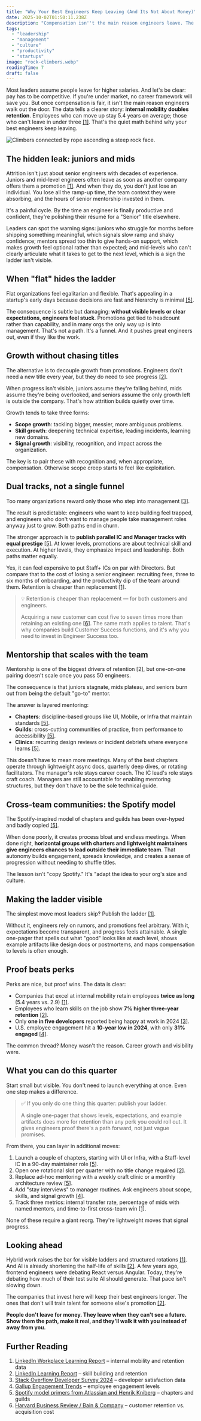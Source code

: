 ```yaml
---
title: "Why Your Best Engineers Keep Leaving (And Its Not About Money)"
date: 2025-10-02T01:50:11.238Z
description: "Compensation isn''t the main reason engineers leave. The real driver is career growth, mobility, and visible ladders. Learn why retention hinges on clarity a..."
tags:
  - "leadership"
  - "management"
  - "culture"
  - "productivity"
  - "startups"
image: "rock-climbers.webp"
readingTime: 7
draft: false
---
```








Most leaders assume people leave for higher salaries. And let's be clear: pay has to be competitive. If you're under market, no career framework will save you. But once compensation is fair, it isn't the main reason engineers walk out the door. The data tells a clearer story: **internal mobility doubles retention**. Employees who can move up stay 5.4 years on average; those who can't leave in under three [[1]](#further-reading). That's the quiet math behind why your best engineers keep leaving.

![Climbers connected by rope ascending a steep rock face.](rock-climbers.webp)

## The hidden leak: juniors and mids

Attrition isn't just about senior engineers with decades of experience. Juniors and mid-level engineers often leave as soon as another company offers them a promotion [[1]](#further-reading). And when they do, you don't just lose an individual. You lose all the ramp-up time, the team context they were absorbing, and the hours of senior mentorship invested in them.

It's a painful cycle. By the time an engineer is finally productive and confident, they're polishing their résumé for a "Senior" title elsewhere.

Leaders can spot the warning signs: juniors who struggle for months before shipping something meaningful, which signals slow ramp and shaky confidence; mentors spread too thin to give hands-on support, which makes growth feel optional rather than expected; and mid-levels who can't clearly articulate what it takes to get to the next level, which is a sign the ladder isn't visible.

## When "flat" hides the ladder

Flat organizations feel egalitarian and flexible. That's appealing in a startup's early days because decisions are fast and hierarchy is minimal [[5]](#further-reading).

The consequence is subtle but damaging: **without visible levels or clear expectations, engineers feel stuck**. Promotions get tied to headcount rather than capability, and in many orgs the only way up is into management. That's not a path. It's a funnel. And it pushes great engineers out, even if they like the work.

## Growth without chasing titles

The alternative is to decouple growth from promotions. Engineers don't need a new title every year, but they do need to see progress [[2]](#further-reading).

When progress isn't visible, juniors assume they're falling behind, mids assume they're being overlooked, and seniors assume the only growth left is outside the company. That's how attrition builds quietly over time.

Growth tends to take three forms:

- **Scope growth**: tackling bigger, messier, more ambiguous problems.
- **Skill growth**: deepening technical expertise, leading incidents, learning new domains.
- **Signal growth**: visibility, recognition, and impact across the organization.

The key is to pair these with recognition and, when appropriate, compensation. Otherwise scope creep starts to feel like exploitation.

## Dual tracks, not a single funnel

Too many organizations reward only those who step into management [[3]](#further-reading).

The result is predictable: engineers who want to keep building feel trapped, and engineers who don't want to manage people take management roles anyway just to grow. Both paths end in churn.

The stronger approach is to **publish parallel IC and Manager tracks with equal prestige** [[5]](#further-reading). At lower levels, promotions are about technical skill and execution. At higher levels, they emphasize impact and leadership. Both paths matter equally.

Yes, it can feel expensive to put Staff+ ICs on par with Directors. But compare that to the cost of losing a senior engineer: recruiting fees, three to six months of onboarding, and the productivity dip of the team around them. Retention is cheaper than replacement [[1]](#further-reading).

> 💡 Retention is cheaper than replacement — for both customers and engineers.
> 
> Acquiring a new customer can cost five to seven times more than retaining an existing one [[6]](#further-reading). The same math applies to talent. That's why companies build Customer Success functions, and it's why you need to invest in Engineer Success too.

## Mentorship that scales with the team

Mentorship is one of the biggest drivers of retention [2], but one-on-one pairing doesn't scale once you pass 50 engineers.

The consequence is that juniors stagnate, mids plateau, and seniors burn out from being the default "go-to" mentor.

The answer is layered mentoring:

- **Chapters**: discipline-based groups like UI, Mobile, or Infra that maintain standards [[5]](#further-reading).
- **Guilds**: cross-cutting communities of practice, from performance to accessibility [[5]](#further-reading).
- **Clinics**: recurring design reviews or incident debriefs where everyone learns [[5]](#further-reading).

This doesn't have to mean more meetings. Many of the best chapters operate through lightweight async docs, quarterly deep dives, or rotating facilitators. The manager's role stays career coach. The IC lead's role stays craft coach. Managers are still accountable for enabling mentoring structures, but they don't have to be the sole technical guide.

## Cross-team communities: the Spotify model

The Spotify-inspired model of chapters and guilds has been over-hyped and badly copied [[5]](#further-reading).

When done poorly, it creates process bloat and endless meetings. When done right, **horizontal groups with charters and lightweight maintainers give engineers chances to lead outside their immediate team**. That autonomy builds engagement, spreads knowledge, and creates a sense of progression without needing to shuffle titles.

The lesson isn't "copy Spotify." It's "adapt the idea to your org's size and culture.

## Making the ladder visible

The simplest move most leaders skip? Publish the ladder [[1]](#further-reading).

Without it, engineers rely on rumors, and promotions feel arbitrary. With it, expectations become transparent, and progress feels attainable. A single one-pager that spells out what "good" looks like at each level, shows example artifacts like design docs or postmortems, and maps compensation to levels is often enough.

## Proof beats perks

Perks are nice, but proof wins. The data is clear:

- Companies that excel at internal mobility retain employees **twice as long** (5.4 years vs. 2.9) [[1]](#further-reading).
- Employees who learn skills on the job show **7% higher three-year retention** [[2]](#further-reading).
- Only **one in five developers** reported being happy at work in 2024 [[3]](#further-reading).
- U.S. employee engagement hit a **10-year low in 2024**, with only **31% engaged** [[4]](#further-reading).

The common thread? Money wasn't the reason. Career growth and visibility were.

## What you can do this quarter

Start small but visible. You don't need to launch everything at once. Even one step makes a difference.

> ✅ If you only do one thing this quarter: publish your ladder.
> 
> A single one-pager that shows levels, expectations, and example artifacts does more for retention than any perk you could roll out. It gives engineers proof there's a path forward, not just vague promises.

From there, you can layer in additional moves:

1. Launch a couple of chapters, starting with UI or Infra, with a Staff-level IC in a 90-day maintainer role [[5]](#further-reading).
2. Open one rotational slot per quarter with no title change required [[2]](#further-reading).
3. Replace ad-hoc mentoring with a weekly craft clinic or a monthly architecture review [[5]](#further-reading).
4. Add "stay interviews" to manager routines. Ask engineers about scope, skills, and signal growth [[4]](#further-reading).
5. Track three metrics: internal transfer rate, percentage of mids with named mentors, and time-to-first cross-team win [[1]](#further-reading).

None of these require a giant reorg. They're lightweight moves that signal progress.

## Looking ahead

Hybrid work raises the bar for visible ladders and structured rotations [[1]](#further-reading). And AI is already shortening the half-life of skills [[2]](#further-reading). A few years ago, frontend engineers were debating React versus Angular. Today, they're debating how much of their test suite AI should generate. That pace isn't slowing down.

The companies that invest here will keep their best engineers longer. The ones that don't will train talent for someone else's promotion [[2]](#further-reading).

**People don't leave for money. They leave when they can't see a future. Show them the path, make it real, and they'll walk it with you instead of away from you.**

## Further Reading

1. [LinkedIn Workplace Learning Report](https://learning.linkedin.com/resources/workplace-learning-report) – internal mobility and retention data
2. [LinkedIn Learning Report](https://learning.linkedin.com/resources/workplace-learning-report) – skill building and retention
3. [Stack Overflow Developer Survey 2024](https://survey.stackoverflow.co/2024/) – developer satisfaction data
4. [Gallup Engagement Trends](https://www.gallup.com/workplace/349484/state-of-the-global-workplace.aspx) – employee engagement levels
5. [Spotify model primers from Atlassian and Henrik Kniberg](https://www.atlassian.com/agile/agile-at-scale/spotify) – chapters and guilds
6. [Harvard Business Review / Bain & Company](https://hbr.org/2014/10/the-value-of-keeping-the-right-customers) – customer retention vs. acquisition cost